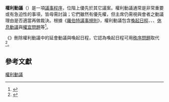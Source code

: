 '''權利動議'''（{{lang|en|Privileged motion}}）是一項[[議事程序|議事程序]]，位階上優先於其它議案。權利動議通常是非常重要或有急迫性的事項，皆毋需討論；它們雖然有優先權，但主席仍需視與會者之動議理由是否適當再做裁決。根據《[[羅伯特議事規則|羅伯特議事規則]]》，權利動議包含[[喚起日程|喚起日程]]、{{Link-en|延會動議|Adjournment}}、{{Link-en|散會動議|Adjournment}}、[[休息_(動議)|休息動議]]與[[權宜問題|權宜問題]]等<ref name="RONR">{{Cite book|author=Henry M. Robert|coauthor=Daniel H. Honemann; Thomas J. Balch; William J. Evans; Sarah Corbin Robert|title=''Robert's Rules of Order: Newly Revised''|publisher=Da Capo Press|edition=10|language=en|isbn=073820384X|pages=211|date=2010年11月}}</ref>。

《{{Link-en|議事程序準則|The Standard Code of Parliamentary Procedure}}》刪除權利動議中的延會動議與喚起日程，它認為喚起日程可用[[秩序問題|秩序問題]]取代<ref>{{Cite book|author=Alice Sturgis |title=''The Standard Code of Parliamentary Procedure''|url=https://archive.org/details/standardcodeofpa0000stur |publisher=McGraw-Hill|edition=4|isbn=0071365133|pages=[https://archive.org/details/standardcodeofpa0000stur/page/232 232]|language=en|date=2000年12月}}</ref>。

== 參考文獻 ==
{{reflist}}

{{Parliamentary Procedure}}
[[Category:權利動議|]]